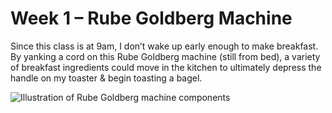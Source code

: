 # Week 1 – Rube Goldberg Machine

Since this class is at 9am, I don’t wake up early enough to make breakfast. By yanking a cord on this Rube Goldberg machine (still from bed), a variety of breakfast ingredients could move in the kitchen to ultimately depress the handle on my toaster & begin toasting a bagel.

![Illustration of Rube Goldberg machine components](https://cloud-qamrmdli6-lachlanjc.vercel.app/2022-09-01_image.png)
